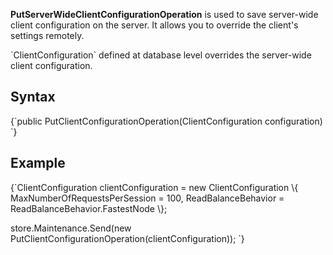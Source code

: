 
**PutServerWideClientConfigurationOperation** is used to save server-wide client configuration on the server. It allows you to override the client's settings remotely. 

<Admonition type="note" title="">
`ClientConfiguration` defined at database level overrides the server-wide client configuration.
</Admonition>

## Syntax

<TabItem value="config_2_0" label="config_2_0">
<CodeBlock language="csharp">
{`public PutClientConfigurationOperation(ClientConfiguration configuration)
`}
</CodeBlock>
</TabItem>

## Example

<TabItem value="config_2_2" label="config_2_2">
<CodeBlock language="csharp">
{`ClientConfiguration clientConfiguration = new ClientConfiguration
\{
    MaxNumberOfRequestsPerSession = 100,
    ReadBalanceBehavior = ReadBalanceBehavior.FastestNode
\};

store.Maintenance.Send(new PutClientConfigurationOperation(clientConfiguration));
`}
</CodeBlock>
</TabItem>


